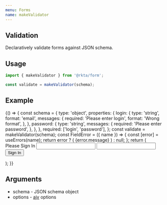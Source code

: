 ```yaml
---
menu: Forms
name: makeValidator
---
```



## Validation

Declaratively validate forms against JSON schema.

## Usage

```javascript
import { makeValidator } from '@rkta/form';

const validate = makeValidator(schema);
```

## Example

<Playground>
  {() => {
    const schema = {
      type: 'object',
      properties: {
        login: {
          type: 'string',
          format: 'email',
          messages: {
            required: 'Please enter login',
            format: 'Wrong format',
          },
        },
        password: {
          type: 'string',
          messages: {
            required: 'Please enter password',
          },
        },
      },
      required: ['login', 'password'],
    };
    const validate = makeValidator(schema);
    const FieldError = ({ name }) => {
      const [error] = useErrors(name);
      return error ? (
        <Addon color="warning" subtitle2>
          {error.message}
        </Addon>
      ) : null;
    };
    return (
      <Card rize={1} css={{ maxWidth: '450px', margin: '24px auto' }}>
        <Form validate={validate} onFormSubmit={flow(Object.entries, console.log)}>
          <CardHeader>Please Sign In</CardHeader>
          <CardBody>
            <Input caption="Login" name="login" bgColor="paper2" />
            <FieldError name="login" />
            <Divider invisible />
            <Input caption="Password" name="password" bgColor="paper2" type="password" />
            <FieldError name="password" />
          </CardBody>
          <CardFooter right>
            <Button bgColor="primary" type="submit">
              Sign In
            </Button>
          </CardFooter>
        </Form>
      </Card>
    );
  }}
</Playground>

## Arguments

- schema - JSON schema object
- options - [ajv](https://github.com/epoberezkin/ajv) options
